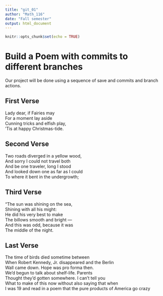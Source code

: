 ```yaml
---
title: "git_01"
author: "Math_116"
date: "Fall semester"
output: html_document
---
```


```r
knitr::opts_chunk$set(echo = TRUE)
```
# Build a Poem with commits to different branches
Our project will be done using a sequence of save and commits and branch actions.
<!-- Do not modify or change any text in "!--" bracketed areas such as this --- these are instructions to
you, if you change any of this the git program will notice it and compromise your git merging strategy !-->

## First Verse 
<!--Put the first five lines of a poem by Lewis Carrol in this section!-->
Lady dear, if Fairies may  
For a moment lay aside   
Cunning tricks and elfish play,   
'Tis at happy Christmas-tide. 
  
## Second Verse
<!--Put the first five lines of a poem by Robert Frost here!-->
Two roads diverged in a yellow wood,  
And sorry I could not travel both  
And be one traveler, long I stood  
And looked down one as far as I could  
To where it bent in the undergrowth;  

## Third Verse
<!--Put the first two verses of The Walrus and the Carpenter here!-->
"The sun was shining on the sea,  
      Shining with all his might:  
He did his very best to make  
      The billows smooth and bright —  
And this was odd, because it was  
      The middle of the night.  
      
## Last Verse
<!--Put a short poem of your choice 8-20 lines,here!-->
The time of birds died sometime between  
When Robert Kennedy, Jr. disappeared and the Berlin  
Wall came down. Hope was pro forma then.  
We’d begun to talk about shelf-life. Parents  
Thought they’d gotten somewhere. I can’t tell you  
What to make of this now without also saying that when  
I was 19 and read in a poem that the pure products of America go crazy  
